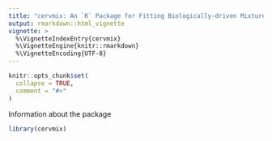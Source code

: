 ```yaml
---
title: "cervmix: An `R` Package for Fitting Biologically-driven Mixture Models to Cervical Cancer Screening Data "
output: rmarkdown::html_vignette
vignette: >
  %\VignetteIndexEntry{cervmix}
  %\VignetteEngine{knitr::rmarkdown}
  %\VignetteEncoding{UTF-8}
---
```


```r
knitr::opts_chunk$set(
  collapse = TRUE,
  comment = "#>"
)
```

Information about the package
```r
library(cervmix)
```
